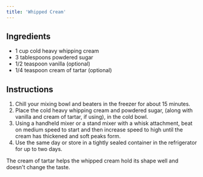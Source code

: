 ```yaml
---
title: 'Whipped Cream'
---
```


## Ingredients

- 1 cup cold heavy whipping cream
- 3 tablespoons powdered sugar
- 1/2 teaspoon vanilla (optional)
- 1/4 teaspoon cream of tartar (optional)

## Instructions

1. Chill your mixing bowl and beaters in the freezer for about 15 minutes.
2. Place the cold heavy whipping cream and powdered sugar, (along with vanilla and cream of tartar, if using), in the cold bowl.
3. Using a handheld mixer or a stand mixer with a whisk attachment, beat on medium speed to start and then increase speed to high until the cream has thickened and soft peaks form.
4. Use the same day or store in a tightly sealed container in the refrigerator for up to two days.

<Tip>
The cream of tartar helps the whipped cream hold its shape well and doesn't change the taste.
</Tip>
